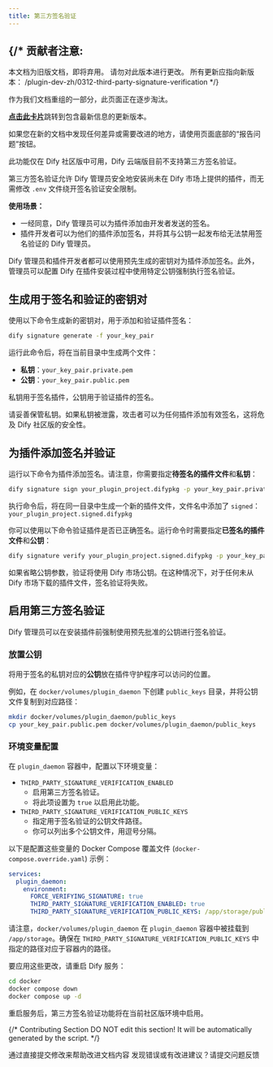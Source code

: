 ```yaml
---
title: 第三方签名验证
---
```



{/* 
  贡献者注意:
  ----------------
  本文档为旧版文档，即将弃用。
  请勿对此版本进行更改。
  所有更新应指向新版本：
  /plugin-dev-zh/0312-third-party-signature-verification
*/}

<Card title="本文档即将弃用" icon="circle-exclamation" href="/plugin-dev-zh/0312-third-party-signature-verification">
  <p>作为我们文档重组的一部分，此页面正在逐步淘汰。</p>
  
  <p><u><b>点击此卡片</b></u>跳转到包含最新信息的更新版本。</p>
  
  <p>如果您在新的文档中发现任何差异或需要改进的地方，请使用页面底部的“报告问题”按钮。</p>
</Card>

<Warning>
此功能仅在 Dify 社区版中可用，Dify 云端版目前不支持第三方签名验证。
</Warning>

第三方签名验证允许 Dify 管理员安全地安装尚未在 Dify 市场上提供的插件，而无需修改 `.env` 文件绕开签名验证安全限制。

**使用场景：**

* 一经同意，Dify 管理员可以为插件添加由开发者发送的签名。
* 插件开发者可以为他们的插件添加签名，并将其与公钥一起发布给无法禁用签名验证的 Dify 管理员。

Dify 管理员和插件开发者都可以使用预先生成的密钥对为插件添加签名。此外，管理员可以配置 Dify 在插件安装过程中使用特定公钥强制执行签名验证。

## 生成用于签名和验证的密钥对

使用以下命令生成新的密钥对，用于添加和验证插件签名：

```bash
dify signature generate -f your_key_pair
```

运行此命令后，将在当前目录中生成两个文件：

* **私钥**：`your_key_pair.private.pem`
* **公钥**：`your_key_pair.public.pem`

私钥用于签名插件，公钥用于验证插件的签名。

<Warning>请妥善保管私钥。如果私钥被泄露，攻击者可以为任何插件添加有效签名，这将危及 Dify 社区版的安全性。</Warning>

## 为插件添加签名并验证

运行以下命令为插件添加签名。请注意，你需要指定**待签名的插件文件**和**私钥**：

```bash
dify signature sign your_plugin_project.difypkg -p your_key_pair.private.pem
```

执行命令后，将在同一目录中生成一个新的插件文件，文件名中添加了 `signed`：`your_plugin_project.signed.difypkg`

你可以使用以下命令验证插件是否已正确签名。运行命令时需要指定**已签名的插件文件**和**公钥**：

```bash
dify signature verify your_plugin_project.signed.difypkg -p your_key_pair.public.pem
```

<Info>如果省略公钥参数，验证将使用 Dify 市场公钥。在这种情况下，对于任何未从 Dify 市场下载的插件文件，签名验证将失败。</Info>

## 启用第三方签名验证

Dify 管理员可以在安装插件前强制使用预先批准的公钥进行签名验证。

### 放置公钥

将用于签名的私钥对应的**公钥**放在插件守护程序可以访问的位置。

例如，在 `docker/volumes/plugin_daemon` 下创建 `public_keys` 目录，并将公钥文件复制到对应路径：

```bash
mkdir docker/volumes/plugin_daemon/public_keys
cp your_key_pair.public.pem docker/volumes/plugin_daemon/public_keys
```

### 环境变量配置

在 `plugin_daemon` 容器中，配置以下环境变量：

* `THIRD_PARTY_SIGNATURE_VERIFICATION_ENABLED`
  * 启用第三方签名验证。
  * 将此项设置为 `true` 以启用此功能。
* `THIRD_PARTY_SIGNATURE_VERIFICATION_PUBLIC_KEYS`
  * 指定用于签名验证的公钥文件路径。
  * 你可以列出多个公钥文件，用逗号分隔。

以下是配置这些变量的 Docker Compose 覆盖文件 (`docker-compose.override.yaml`) 示例：

```yaml
services:
  plugin_daemon:
    environment:
      FORCE_VERIFYING_SIGNATURE: true
      THIRD_PARTY_SIGNATURE_VERIFICATION_ENABLED: true
      THIRD_PARTY_SIGNATURE_VERIFICATION_PUBLIC_KEYS: /app/storage/public_keys/your_key_pair.public.pem
```

<Info>请注意，`docker/volumes/plugin_daemon` 在 `plugin_daemon` 容器中被挂载到 `/app/storage`。确保在 `THIRD_PARTY_SIGNATURE_VERIFICATION_PUBLIC_KEYS` 中指定的路径对应于容器内的路径。</Info>

要应用这些更改，请重启 Dify 服务：

```bash
cd docker
docker compose down
docker compose up -d
```

重启服务后，第三方签名验证功能将在当前社区版环境中启用。

{/*
Contributing Section
DO NOT edit this section!
It will be automatically generated by the script.
*/}

<CardGroup cols="2">
    <Card
        title="编辑此页面"
        icon="pen-to-square"
        href="https://github.com/langgenius/dify-docs-mintlify/edit/main/zh-hans/plugins/publish-plugins/signing-plugins-for-third-party-signature-verification.mdx"
    >
        通过直接提交修改来帮助改进文档内容
    </Card>
    <Card
        title="提交问题"
        icon="github"
        href="https://github.com/langgenius/dify-docs-mintlify/issues/new?title=文档问题%3A%20ng-plugins-for-third-party-signature-verificat&body=%23%23%20问题描述%0A%3C%21--%20请简要描述您发现的问题%20--%3E%0A%0A%23%23%20页面链接%0Ahttps%3A%2F%2Fgithub.com%2Flanggenius%2Fdify-docs-mintlify%2Fblob%2Fmain%2Fzh-hans/plugins/publish-plugins%2Fsigning-plugins-for-third-party-signature-verification.mdx%0A%0A%23%23%20建议修改%0A%3C%21--%20如果有具体的修改建议，请在此说明%20--%3E%0A%0A%3C%21--%20感谢您对文档质量的关注！%20--%3E"
    >
        发现错误或有改进建议？请提交问题反馈
    </Card>
</CardGroup>
